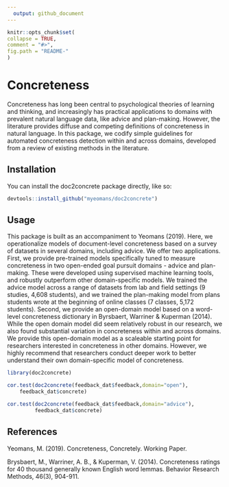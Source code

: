 ```yaml
---
  output: github_document
---
```


  <!-- README.md is generated from README.Rmd. Please edit that file -->

  ```r
knitr::opts_chunk$set(
  collapse = TRUE,
  comment = "#>",
  fig.path = "README-"
)
```

# Concreteness

Concreteness has long been central to psychological theories of learning and thinking, and increasingly has practical applications to domains with prevalent natural language data, like advice and plan-making. However, the literature provides diffuse and competing definitions of concreteness in natural language. In this package, we codify simple guidelines for automated concreteness detection within and across domains, developed from a review of existing methods in the literature.

## Installation

You can install the doc2concrete package directly, like so:

```r
devtools::install_github("myeomans/doc2concrete")
```

## Usage

This package is built as an accompaniment to Yeomans (2019). Here, we operationalize models of document-level concreteness based on a survey of datasets in several domains, including advice. We offer two applications. First, we provide pre-trained models specifically tuned to measure concreteness in two open-ended goal pursuit domains - advice and plan-making. These were developed using supervised machine learning tools, and robustly outperform other domain-specific models. We trained the advice model across a range of datasets from lab and field settings (9 studies, 4,608 students), and we trained the plan-making model from plans students wrote at the beginning of online classes (7 classes, 5,172 students). Second, we provide an open-domain model based on a word-level concreteness dictionary in Byrsbaert, Warriner & Kuperman (2014). While the open domain model did seem relatively robust in our research, we also found substantial variation in concreteness within and across domains. We provide this open-domain model as a scaleable starting point for researchers interested in concreteness in other domains. However, we highly recommend that researchers conduct deeper work to better understand their own domain-specific model of concreteness.


```r


library(doc2concrete)

cor.test(doc2concrete(feedback_dat$feedback,domain="open"),
    feedback_dat$concrete)

cor.test(doc2concrete(feedback_dat$feedback,domain="advice"),
         feedback_dat$concrete)

```


## References

Yeomans, M. (2019). Concreteness, Concretely. Working Paper.

Brysbaert, M., Warriner, A. B., & Kuperman, V. (2014). Concreteness ratings for 40 thousand generally known English word lemmas. Behavior Research Methods, 46(3), 904-911.
